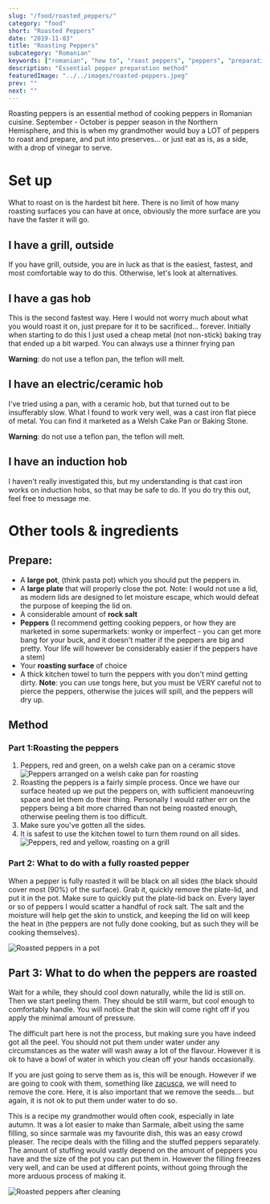 ```yaml
---
slug: "/food/roasted_peppers/"
category: "food"
short: "Roasted Peppers"
date: "2019-11-03"
title: "Roasting Peppers"
subcategory: "Romanian"
keywords: ["romanian", "how to", "roast peppers", "peppers", "preparation", "how to prepare peppers", "recipe", "reteta", "instructiuni", "peppers for zacusca", "sweet peppers", "bbq peppers", "bbq"]
description: "Essential pepper preparation method"
featuredImage: "../../images/roasted-peppers.jpeg"
prev: ""
next: ""
---
```


Roasting peppers is an essential method of cooking peppers in Romanian cuisine. September - October is pepper season in the Northern Hemisphere, and this is when my grandmother would buy a LOT of peppers to roast and prepare, and put into preserves... or just eat as is, as a side, with a drop of vinegar to serve. 

# Set up
What to roast on is the hardest bit here. There is no limit of how many roasting surfaces you can have at once, obviously the more surface are you have the faster it will go.

## I have a grill, outside
If you have grill, outside, you are in luck as that is the easiest, fastest, and most comfortable way to do this. Otherwise, let's look at alternatives.

## I have a gas hob
This is the second fastest way. Here I would not worry much about what you would roast it on, just prepare for it to be sacrificed... forever. Initially when starting to do this I just used a cheap metal (not non-stick) baking tray that ended up a bit warped. You can always use a thinner frying pan

**Warning**: do not use a teflon pan, the teflon will melt.

## I have an electric/ceramic hob
I've tried using a pan, with a ceramic hob, but that turned out to be insufferably slow. What I found to work very well, was a cast iron flat piece of metal. You can find it marketed as a Welsh Cake Pan or Baking Stone.

**Warning**: do not use a teflon pan, the teflon will melt.
## I have an induction hob
I haven't really investigated this, but my understanding is that cast iron works on induction hobs, so that may be safe to do. If you do try this out, feel free to message me.

# Other tools & ingredients
## Prepare:
- A **large pot**, (think pasta pot) which you should put the peppers in. 
- A **large plate** that will properly close the pot. Note: I would not use a lid, as modern lids are designed to let moisture escape, which would defeat the purpose of keeping the lid on.
- A considerable amount of **rock salt** 
- **Peppers** (I recommend getting cooking peppers, or how they are marketed in some supermarkets: wonky or imperfect - you can get more bang for your buck, and it doesn't matter if the peppers are big and pretty. Your life will however be considerably easier if the peppers have a stem)
- Your **roasting surface** of choice
- A thick kitchen towel to turn the peppers with you don't mind getting dirty. **Note**: you can use tongs here, but you must be VERY careful not to pierce the peppers, otherwise the juices will spill, and the peppers will dry up.

## Method
### Part 1:Roasting the peppers
1. Peppers, red and green, on a welsh cake pan on a ceramic stove
![Peppers arranged on a welsh cake pan for roasting](../../images/pre-roasted-peppers.jpeg)
3. Roasting the peppers is a fairly simple process. Once we have our surface heated up we put the peppers on, with sufficient manoeuvring space and let them do their thing. Personally I would rather err on the peppers being a bit more charred than not being roasted enough, otherwise peeling them is too difficult.
4. Make sure you've gotten all the sides. 
5. It is safest to use the kitchen towel to turn them round on all sides. 
![Peppers, red and yellow, roasting on a grill](../../images/roasting-peppers-bbq.jpeg)


### Part 2: What to do with a fully roasted pepper
When a pepper is fully roasted it will be black on all sides (the black should cover most (90%) of the surface). Grab it, quickly remove the plate-lid, and put it in the pot. Make sure to quickly put the plate-lid back on. Every layer or so of peppers I would scatter a handful of rock salt. The salt and the moisture will help get the skin to unstick, and keeping the lid on will keep the heat in (the peppers are not fully done cooking, but as such they will be cooking themselves).

![Roasted peppers in a pot](../../images/roasted-peppers-in-pot.jpeg)

## Part 3: What to do when the peppers are roasted
Wait for a while, they should cool down naturally, while the lid is still on. Then we start peeling them. They should be still warm, but cool enough to comfortably handle. You will notice that the skin will come right off if you apply the minimal amount of pressure.

The difficult part here is not the process, but making sure you have indeed got all the peel. You should not put them under water under any circumstances as the water will wash away a lot of the flavour.  However it is ok to have a bowl of water in which you clean off your hands occasionally. 


If you are just going to serve them as is, this will be enough. However if we are going to cook with them, something like [zacusca](/food/zacusca/), we will need to remove the core. Here, it is also important that we remove the seeds... but again, it is not ok to put them under water to do so.

This is a recipe my grandmother would often cook, especially in late autumn. It was a lot easier to make than Sarmale, albeit using the same filling, so since sarmale was my favourite dish, this was an easy crowd pleaser. The recipe deals with the filling and the stuffed peppers separately. The amount of stuffing would vastly depend on the amount of peppers you have and the size of the pot you can put them in. However the filling freezes very well, and can be used at different points, without going through the more arduous process of making it.

![Roasted peppers after cleaning](../../images/roasted-peppers.jpeg)